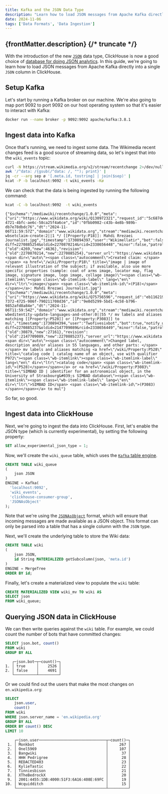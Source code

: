 ```yaml
---
title: Kafka and the JSON Data Type
description: "Learn how to load JSON messages from Apache Kafka directly into a single JSON column in ClickHouse using the Kafka table engine and JSON data type."
date: 2024-11-06
tags: ['Data Formats', 'Data Ingestion']
---
```


{frontMatter.description}
{/* truncate */}
---

With the introduction of the new [`JSON`](/docs/en/sql-reference/data-types/newjson) data type, ClickHouse is now a good choice of [database for doing JSON analytics](https://clickhouse.com/engineering-resources/json-database).
In this guide, we're going to learn how to load JSON messages from Apache Kafka directly into a single `JSON` column in ClickHouse.

## Setup Kafka

Let's start by running a Kafka broker on our machine. We're also going to map port 9092 to port 9092 on our host operating system so that it's easier to interact with Kafka:

```bash
docker run --name broker -p 9092:9092 apache/kafka:3.8.1
```

## Ingest data into Kafka

Once that's running, we need to ingest some data.
The Wikimedia recent changes feed is a good source of streaming data, so let's ingest that into the `wiki_events` topic:

```bash
curl -N https://stream.wikimedia.org/v2/stream/recentchange 2>/dev/null |
awk '/^data: /{gsub(/^data: /, ""); print}' |
jq -cr --arg sep ø '[.meta.id, tostring] | join($sep)' |
kcat -P -b localhost:9092 -t wiki_events -Kø
```

We can check that the data is being ingested by running the following command:

```bash
kcat -C -b localhost:9092  -t wiki_events
```

```text
{"$schema":"/mediawiki/recentchange/1.0.0","meta":{"uri":"https://www.wikidata.org/wiki/Q130972321","request_id":"5c687ded-4721-4bfc-ae6c-58ca25f4a6ce","id":"0fbb0982-c43b-4e8b-989b-db7e78dbdc76","dt":"2024-11-06T11:59:57Z","domain":"www.wikidata.org","stream":"mediawiki.recentchange","topic":"codfw.mediawiki.recentchange","partition":0,"offset":1228777205},"id":2338656448,"type":"edit","namespace":0,"title":"Q130972321","title_url":"https://www.wikidata.org/wiki/Q130972321","comment":"/* wbsetclaim-create:2||1 */ [[Property:P18]]: Mahdi Rrezaei Journalist.jpg","timestamp":1730894397,"user":"Wikimellatir","bot":false,"notify_url":"https://www.wikidata.org/w/index.php?diff=2270885254&oldid=2270870214&rcid=2338656448","minor":false,"patrolled":false,"length":{"old":4269,"new":4636},"revision":{"old":2270870214,"new":2270885254},"server_url":"https://www.wikidata.org","server_name":"www.wikidata.org","server_script_path":"/w","wiki":"wikidatawiki","parsedcomment":"<span dir=\"auto\"><span class=\"autocomment\">Created claim: </span></span> <a href=\"/wiki/Property:P18\" title=\"image | image of relevant illustration of the subject; if available, also use more specific properties (sample: coat of arms image, locator map, flag image, signature image, logo image, collage image)\"><span class=\"wb-itemlink\"><span class=\"wb-itemlink-label\" lang=\"en\" dir=\"ltr\">image</span> <span class=\"wb-itemlink-id\">(P18)</span></span></a>: Mahdi Rrezaei Journalist.jpg"}
{"$schema":"/mediawiki/recentchange/1.0.0","meta":{"uri":"https://www.wikidata.org/wiki/Q75756596","request_id":"eb116219-7372-4725-986f-790211708d36","id":"9e0d5299-5bd1-4c58-b796-9852afd8a84e","dt":"2024-11-06T11:59:54Z","domain":"www.wikidata.org","stream":"mediawiki.recentchange","topic":"codfw.mediawiki.recentchange","partition":0,"offset":1228777206},"id":2338656449,"type":"edit","namespace":0,"title":"Q75756596","title_url":"https://www.wikidata.org/wiki/Q75756596","comment":"/* wbeditentity-update-languages-and-other:0||55 */ mv labels and aliases matching [[Property:P528]] or [[Property:P3083]] to mul","timestamp":1730894394,"user":"Twofivesixbot","bot":true,"notify_url":"https://www.wikidata.org/w/index.php?diff=2270885237&oldid=2147709089&rcid=2338656449","minor":false,"patrolled":true,"length":{"old":30879,"new":27161},"revision":{"old":2147709089,"new":2270885237},"server_url":"https://www.wikidata.org","server_name":"www.wikidata.org","server_script_path":"/w","wiki":"wikidatawiki","parsedcomment":"<span dir=\"auto\"><span class=\"autocomment\">Changed label, description and/or aliases in 55 languages, and other parts: </span></span> mv labels and aliases matching <a href=\"/wiki/Property:P528\" title=\"catalog code | catalog name of an object, use with qualifier P972\"><span class=\"wb-itemlink\"><span class=\"wb-itemlink-label\" lang=\"en\" dir=\"ltr\">catalog code</span> <span class=\"wb-itemlink-id\">(P528)</span></span></a> or <a href=\"/wiki/Property:P3083\" title=\"SIMBAD ID | identifier for an astronomical object, in the University of Strasbourg&#039;s SIMBAD database\"><span class=\"wb-itemlink\"><span class=\"wb-itemlink-label\" lang=\"en\" dir=\"ltr\">SIMBAD ID</span> <span class=\"wb-itemlink-id\">(P3083)</span></span></a> to mul"}
```

So far, so good.

## Ingest data into ClickHouse

Next, we're going to ingest the data into ClickHouse.
First, let's enable the JSON type (which is currently experimental), by setting the following property:

```sql
SET allow_experimental_json_type = 1;
```

Now, we'll create the `wiki_queue` table, which uses the [`Kafka` table engine](/docs/en/integrations/kafka/kafka-table-engine).

```sql
CREATE TABLE wiki_queue
(
    json JSON
)
ENGINE = Kafka(
  'localhost:9092', 
  'wiki_events', 
  'clickhouse-consumer-group',
  'JSONAsObject'
);
```

Note that we're using the [`JSONAsObject`](https://clickhouse.com/docs/en/interfaces/formats#jsonasobject) format, which will ensure that incoming messages are made available as a JSON object. 
This format can only be parsed into a table that has a single column with the `JSON` type.

Next, we'll create the underlying table to store the Wiki data:

```sql
CREATE TABLE wiki
(
    json JSON,
    id String MATERIALIZED getSubcolumn(json, 'meta.id')
)
ENGINE = MergeTree
ORDER BY id;
```

Finally, let's create a materialized view to populate the `wiki` table:

```sql
CREATE MATERIALIZED VIEW wiki_mv TO wiki AS 
SELECT json
FROM wiki_queue;
```

## Querying JSON data in ClickHouse

We can then write queries against the `wiki` table.
For example, we could count the number of bots that have committed changes:

```sql
SELECT json.bot, count()
FROM wiki
GROUP BY ALL
```

```text
   ┌─json.bot─┬─count()─┐
1. │ true     │    2526 │
2. │ false    │    4691 │
   └──────────┴─────────┘
```

Or we could find out the users that make the most changes on `en.wikipedia.org`:

```sql
SELECT
    json.user,
    count()
FROM wiki
WHERE json.server_name = 'en.wikipedia.org'
GROUP BY ALL
ORDER BY count() DESC
LIMIT 10
```

```text
    ┌─json.user──────────────────────────────┬─count()─┐
 1. │ Monkbot                                │     267 │
 2. │ Onel5969                               │     107 │
 3. │ Bangwiki                               │      37 │
 4. │ HHH Pedrigree                          │      28 │
 5. │ REDACTED403                            │      23 │
 6. │ KylieTastic                            │      22 │
 7. │ Tinniesbison                           │      21 │
 8. │ XTheBedrockX                           │      20 │
 9. │ 2001:4455:1DB:4000:51F3:6A16:408E:69FC │      19 │
10. │ Wcquidditch                            │      15 │
    └────────────────────────────────────────┴─────────┘
```